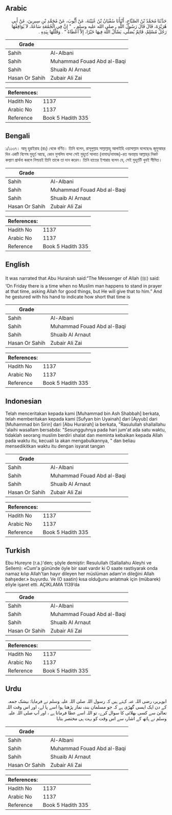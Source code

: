 ## Arabic


<div dir="rtl" lang="ar" style={{fontSize:'larger',backgroundColor:'#f8f9fa',padding:20}}>
حَدَّثَنَا مُحَمَّدُ بْنُ الصَّبَّاحِ، أَنْبَأَنَا سُفْيَانُ بْنُ عُيَيْنَةَ، عَنْ أَيُّوبَ، عَنْ مُحَمَّدِ بْنِ سِيرِينَ، عَنْ أَبِي هُرَيْرَةَ، قَالَ قَالَ رَسُولُ اللَّهِ ـ صلى الله عليه وسلم ـ ‏ "‏ إِنَّ فِي الْجُمُعَةِ سَاعَةً، لاَ يُوَافِقُهَا رَجُلٌ مُسْلِمٌ، قَائِمٌ يُصَلِّي، يَسْأَلُ اللَّهَ فِيهَا خَيْرًا، إِلاَّ أَعْطَاهُ ‏"‏ ‏.‏ وَقَلَّلَهَا بِيَدِهِ ‏.‏
</div>
<div style={{backgroundColor:'#f8f9fa',padding:20, marginBottom: 10}}><table> <thead> <tr> <th>Grade</th> <th></th> </tr> </thead> <tbody> <tr><td>Sahih</td><td>Al-Albani</td></tr><tr><td>Sahih</td><td>Muhammad Fouad Abd al-Baqi</td></tr><tr><td>Sahih</td><td>Shuaib Al Arnaut</td></tr><tr><td>Hasan Or Sahih</td><td>Zubair Ali Zai</td></tr></tbody></table><table> <thead> <tr> <th>References:</th> <th></th> </tr> </thead> <tbody><tr><td>Hadith No</td><td>1137</td></tr><tr><td>Arabic No</td><td>1137</td></tr><tr><td>Reference</td><td>Book 5 Hadith 335</td></tr></tbody></table></div>

## Bengali


<div dir="ltr" lang="bn" style={{fontSize:'larger',backgroundColor:'#f8f9fa',padding:20}}>
১/১১৩৭। আবূ হুরাইরাহ (রাঃ) থেকে বর্ণিত। তিনি বলেন, রাসূলুল্লাহ সাল্লাল্লাহু আলাইহি ওয়াসাল্লাম বলেছেনঃ জুমুআহর দিন একটি বিশেষ মুহূর্ত আছে, কোন মুসলিম বান্দা সেই মুহূর্তে সালাত (নামায/নামাজ)-রত অবস্থায় আল্লাহ্‌র নিকট কল্যাণ প্রার্থনা করলে নিশ্চয়ই তিনি তাকে তা দান করেন। তিনি হাতের ইশারায় বলেন যে, সেই মুহূর্তটি খুবই সীমিত।
</div>
<div style={{backgroundColor:'#f8f9fa',padding:20, marginBottom: 10}}><table> <thead> <tr> <th>Grade</th> <th></th> </tr> </thead> <tbody> <tr><td>Sahih</td><td>Al-Albani</td></tr><tr><td>Sahih</td><td>Muhammad Fouad Abd al-Baqi</td></tr><tr><td>Sahih</td><td>Shuaib Al Arnaut</td></tr><tr><td>Hasan Or Sahih</td><td>Zubair Ali Zai</td></tr></tbody></table><table> <thead> <tr> <th>References:</th> <th></th> </tr> </thead> <tbody><tr><td>Hadith No</td><td>1137</td></tr><tr><td>Arabic No</td><td>1137</td></tr><tr><td>Reference</td><td>Book 5 Hadith 335</td></tr></tbody></table></div>

## English


<div dir="ltr" lang="en" style={{fontSize:'larger',backgroundColor:'#f8f9fa',padding:20}}>
It was narrated that Abu Hurairah said:“The Messenger of Allah (ﷺ) said: ‘On Friday there is a time when no Muslim man happens to stand in prayer at that time, asking Allah for good things, but He will give that to him.” And he gestured with his hand to indicate how short that time is
</div>
<div style={{backgroundColor:'#f8f9fa',padding:20, marginBottom: 10}}><table> <thead> <tr> <th>Grade</th> <th></th> </tr> </thead> <tbody> <tr><td>Sahih</td><td>Al-Albani</td></tr><tr><td>Sahih</td><td>Muhammad Fouad Abd al-Baqi</td></tr><tr><td>Sahih</td><td>Shuaib Al Arnaut</td></tr><tr><td>Hasan Or Sahih</td><td>Zubair Ali Zai</td></tr></tbody></table><table> <thead> <tr> <th>References:</th> <th></th> </tr> </thead> <tbody><tr><td>Hadith No</td><td>1137</td></tr><tr><td>Arabic No</td><td>1137</td></tr><tr><td>Reference</td><td>Book 5 Hadith 335</td></tr></tbody></table></div>

## Indonesian


<div dir="ltr" lang="id" style={{fontSize:'larger',backgroundColor:'#f8f9fa',padding:20}}>
Telah menceritakan kepada kami [Muhammad bin Ash Shabbah] berkata, telah memberitakan kepada kami [Sufyan bin Uyainah] dari [Ayyub] dari [Muhammad bin Sirin] dari [Abu Hurairah] ia berkata, "Rasulullah shallallahu 'alaihi wasallam bersabda: "Sesungguhnya pada hari jum'at ada satu waktu, tidaklah seorang muslim berdiri shalat dan meminta kebaikan kepada Allah pada waktu itu, kecuali Ia akan mengabulkannya, " dan beliau mensedikitkan waktu itu dengan isyarat tangan
</div>
<div style={{backgroundColor:'#f8f9fa',padding:20, marginBottom: 10}}><table> <thead> <tr> <th>Grade</th> <th></th> </tr> </thead> <tbody> <tr><td>Sahih</td><td>Al-Albani</td></tr><tr><td>Sahih</td><td>Muhammad Fouad Abd al-Baqi</td></tr><tr><td>Sahih</td><td>Shuaib Al Arnaut</td></tr><tr><td>Hasan Or Sahih</td><td>Zubair Ali Zai</td></tr></tbody></table><table> <thead> <tr> <th>References:</th> <th></th> </tr> </thead> <tbody><tr><td>Hadith No</td><td>1137</td></tr><tr><td>Arabic No</td><td>1137</td></tr><tr><td>Reference</td><td>Book 5 Hadith 335</td></tr></tbody></table></div>

## Turkish


<div dir="ltr" lang="tr" style={{fontSize:'larger',backgroundColor:'#f8f9fa',padding:20}}>
Ebu Hureyre (r.a.)'den; şöyle demiştir: Resulullah (Sallallahu Aleyhi ve Sellem): «Cum'a gününde öyle bir saat vardır ki O saate rastlıyarak onda namaz kılıp Allah'tan hayır dileyen her müslüman adam'ın dileğini Allah bahşeder.» buyurdu. Ve (O saatin) kısa olduğunu anlatmak için (mübarek) eliyle işaret etti. AÇIKLAMA 1139’da
</div>
<div style={{backgroundColor:'#f8f9fa',padding:20, marginBottom: 10}}><table> <thead> <tr> <th>Grade</th> <th></th> </tr> </thead> <tbody> <tr><td>Sahih</td><td>Al-Albani</td></tr><tr><td>Sahih</td><td>Muhammad Fouad Abd al-Baqi</td></tr><tr><td>Sahih</td><td>Shuaib Al Arnaut</td></tr><tr><td>Hasan Or Sahih</td><td>Zubair Ali Zai</td></tr></tbody></table><table> <thead> <tr> <th>References:</th> <th></th> </tr> </thead> <tbody><tr><td>Hadith No</td><td>1137</td></tr><tr><td>Arabic No</td><td>1137</td></tr><tr><td>Reference</td><td>Book 5 Hadith 335</td></tr></tbody></table></div>

## Urdu


<div dir="rtl" lang="ur" style={{fontSize:'larger',backgroundColor:'#f8f9fa',padding:20}}>
ابوہریرہ رضی اللہ عنہ کہتے ہیں کہ رسول اللہ صلی اللہ علیہ وسلم نے فرمایا: بیشک جمعہ کے دن ایک ایسی گھڑی ہے کہ جو مسلمان بندہ نماز پڑھتا ہوا اسے پا لے، اور اس وقت اللہ تعالیٰ سے کسی بھلائی کا سوال کرے، تو اللہ اسے عطا فرماتا ہے ، اور آپ صلی اللہ علیہ وسلم نے ہاتھ کے اشارہ سے اس وقت کو بہت ہی مختصر بتایا
</div>
<div style={{backgroundColor:'#f8f9fa',padding:20, marginBottom: 10}}><table> <thead> <tr> <th>Grade</th> <th></th> </tr> </thead> <tbody> <tr><td>Sahih</td><td>Al-Albani</td></tr><tr><td>Sahih</td><td>Muhammad Fouad Abd al-Baqi</td></tr><tr><td>Sahih</td><td>Shuaib Al Arnaut</td></tr><tr><td>Hasan Or Sahih</td><td>Zubair Ali Zai</td></tr></tbody></table><table> <thead> <tr> <th>References:</th> <th></th> </tr> </thead> <tbody><tr><td>Hadith No</td><td>1137</td></tr><tr><td>Arabic No</td><td>1137</td></tr><tr><td>Reference</td><td>Book 5 Hadith 335</td></tr></tbody></table></div>
